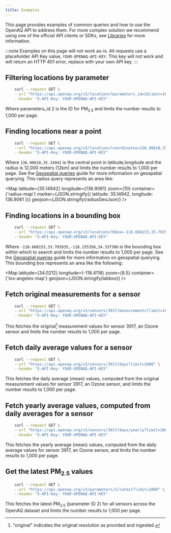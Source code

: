 ```yaml
---
title: Examples
---
```


This page provides examples of common queries and how to use the OpenAQ API to
address them. For more complex solution we recommend using one of the official
API clients or SDKs, see [Libraries](../using-the-api/libraries) for more
information.

:::note Examples on this page will not work as-is. All requests use a
placeholder API Key value, `YOUR-OPENAQ-API-KEY`. This key will not work and
will return an HTTP 401 error, replace with your own API key. :::


## Filtering locations by parameter

```sh
    curl --request GET \
    --url "https://api.openaq.org/v3/locations?parameters_id=2&limit=1000" \
    --header "X-API-Key: YOUR-OPENAQ-API-KEY"
```

Where parameters_id 2 is the ID for PM<sub>2.5</sub> and limits the number
results to 1,000 per page.

## Finding locations near a point


```sh
    curl --request GET \
    --url "https://api.openaq.org/v3/locations?coordinates=136.90610,35.14942&radius=12000&limit=1000" \
    --header "X-API-Key: YOUR-OPENAQ-API-KEY"
```

Where `136.90610,35.14942` is the central point in latitude,longitude and the
radius is 12,000 meters (12km) and limits the number results to 1,000 per page.
See the [Geospatial queries](../using-the-api/geospatial) guide for more
information on geospatial querying. This radius query represents an area like:

<Map
  latitude={35.14942}
  longitude={136.9061}
  zoom={10}
  container={'radius-map'}
  marker={JSON.stringify({ latitude: 35.14942, longitude: 136.9061 })}
  geojson={JSON.stringify(radiusGeoJson)}
/>

## Finding locations in a bounding box


```sh
    curl --request GET \
    --url "https://api.openaq.org/v3/locations?bbox=-118.668153,33.703935,-118.155358,34.337306&limit=1000" \
    --header "X-API-Key: YOUR-OPENAQ-API-KEY"
```

Where `-118.668153,33.703935,-118.155358,34.337306` is the bounding box within
which to search and limits the number results to 1,000 per page. See the
[Geospatial queries](../using-the-api/geospatial) guide for more information on
geospatial querying. This bounding box represents an area like the following:

<Map
  latitude={34.0212}
  longitude={-118.4118}
  zoom={8.5}
  container={'los-angeles-map'}
  geojson={JSON.stringify(labbox)}
/>

## Fetch original measurements for a sensor

```sh
    curl --request GET \
    --url "https://api.openaq.org/v3/sensors/3917/measurements?limit=1000" \
    --header "X-API-Key: YOUR-OPENAQ-API-KEY"
```

This fetches the original[^1] measurement values for sensor 3917, an Ozone
sensor and limits the number results to 1,000 per page.

[^1]: "original" indicates the original resolution as provided and ingested.

## Fetch daily average values for a sensor

```sh
    curl --request GET \
    --url "https://api.openaq.org/v3/sensors/3917/days?limit=1000" \
    --header "X-API-Key: YOUR-OPENAQ-API-KEY"
```

This fetches the daily average (mean) values, computed from the original
measurement values for sensor 3917, an Ozone sensor, and limits the number
results to 1,000 per page.

## Fetch yearly average values, computed from daily averages for a sensor

```sh
    curl --request GET \
    --url "https://api.openaq.org/v3/sensors/3917/days/yearly?limit=1000" \
    --header "X-API-Key: YOUR-OPENAQ-API-KEY"
```

This fetches the yearly average (mean) values, computed from the daily average
values for sensor 3917, an Ozone sensor, and limits the number results to 1,000
per page.

## Get the latest PM<sub>2.5</sub> values

```sh
    curl --request GET \
    --url "https://api.openaq.org/v3/parameters/2/latest?limit=1000" \
    --header "X-API-Key: YOUR-OPENAQ-API-KEY"
```

This fetches the latest PM<sub>2.5</sub> (parameter ID 2) for all sensors across
the OpenAQ dataset and limits the number results to 1,000 per page.
